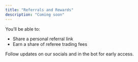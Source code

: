 ```yaml
---
title: "Referrals and Rewards"
description: "Coming soon"
---
```


You’ll be able to:

- Share a personal referral link
- Earn a share of referee trading fees

<Note>
Follow updates on our socials and in the bot for early access.
</Note> 